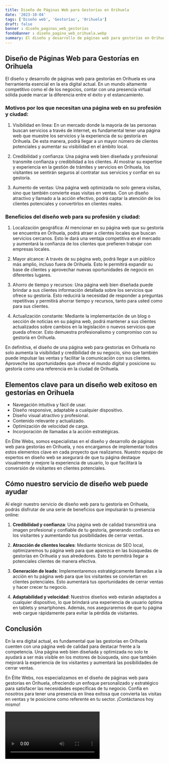 ```yaml
---
title: Diseño de Páginas Web para Gestorías en Orihuela
date: '2023-10-04'
tags: ['Diseño web', 'Gestorías', 'Orihuela']
draft: false
banner : diseño_paginas_web_gestorías
fondoBanner : diseño_pagina_web_orihuela.webp
summary: El diseño y desarrollo de páginas web para gestorías en Orihuela es una herramienta esencial en la era digital actual. En un mundo altamente competitivo como el de los negocios, contar con una presencia virtual sólida puede marcar la diferencia entre el éxito y el estancamiento. 
---
```


## Diseño de Páginas Web para Gestorías en Orihuela

El diseño y desarrollo de páginas web para gestorías en Orihuela es una herramienta esencial en la era digital actual. En un mundo altamente competitivo como el de los negocios, contar con una presencia virtual sólida puede marcar la diferencia entre el éxito y el estancamiento. 

### Motivos por los que necesitan una página web en su profesión y ciudad:

1. Visibilidad en línea: En un mercado donde la mayoría de las personas buscan servicios a través de internet, es fundamental tener una página web que muestre los servicios y la experiencia de su gestoría en Orihuela. De esta manera, podrá llegar a un mayor número de clientes potenciales y aumentar su visibilidad en el ámbito local.

2. Credibilidad y confianza: Una página web bien diseñada y profesional transmite confianza y credibilidad a los clientes. Al mostrar su expertise y experiencia en la gestión de trámites y servicios en Orihuela, los visitantes se sentirán seguros al contratar sus servicios y confiar en su gestoría.

3. Aumento de ventas: Una página web optimizada no solo genera visitas, sino que también convierte esas visitas en ventas. Con un diseño atractivo y llamado a la acción efectivo, podrá captar la atención de los clientes potenciales y convertirlos en clientes reales.

### Beneficios del diseño web para su profesión y ciudad:

1. Localización geográfica: Al mencionar en su página web que su gestoría se encuentra en Orihuela, podrá atraer a clientes locales que buscan servicios cercanos. Esto le dará una ventaja competitiva en el mercado y aumentará la confianza de los clientes que prefieren trabajar con empresas locales.

2. Mayor alcance: A través de su página web, podrá llegar a un público más amplio, incluso fuera de Orihuela. Esto le permitirá expandir su base de clientes y aprovechar nuevas oportunidades de negocio en diferentes lugares.

3. Ahorro de tiempo y recursos: Una página web bien diseñada puede brindar a sus clientes información detallada sobre los servicios que ofrece su gestoría. Esto reducirá la necesidad de responder a preguntas repetitivas y permitirá ahorrar tiempo y recursos, tanto para usted como para sus clientes.

4. Actualización constante: Mediante la implementación de un blog o sección de noticias en su página web, podrá mantener a sus clientes actualizados sobre cambios en la legislación o nuevos servicios que pueda ofrecer. Esto demuestra profesionalismo y compromiso con su gestoría en Orihuela.

En definitiva, el diseño de una página web para gestorías en Orihuela no solo aumenta la visibilidad y credibilidad de su negocio, sino que también puede impulsar las ventas y facilitar la comunicación con sus clientes. Aproveche las oportunidades que ofrece el mundo digital y posicione su gestoría como una referencia en la ciudad de Orihuela.

<GifSeo />

<Cta />

## Elementos clave para un diseño web exitoso en gestorías en Orihuela

- Navegación intuitiva y fácil de usar.
- Diseño responsive, adaptable a cualquier dispositivo.
- Diseño visual atractivo y profesional.
- Contenido relevante y actualizado.
- Optimización de velocidad de carga.
- Incorporación de llamadas a la acción estratégicas.

En Élite Webs, somos especialistas en el diseño y desarrollo de páginas web para gestorías en Orihuela, y nos encargamos de implementar todos estos elementos clave en cada proyecto que realizamos. Nuestro equipo de expertos en diseño web se asegurará de que tu página destaque visualmente y mejore la experiencia de usuario, lo que facilitará la conversión de visitantes en clientes potenciales.

## Cómo nuestro servicio de diseño web puede ayudar

Al elegir nuestro servicio de diseño web para tu gestoría en Orihuela, podrás disfrutar de una serie de beneficios que impulsarán tu presencia online:

1. **Credibilidad y confianza**: Una página web de calidad transmitirá una imagen profesional y confiable de tu gestoría, generando confianza en los visitantes y aumentando tus posibilidades de cerrar ventas.

2. **Atracción de clientes locales**: Mediante técnicas de SEO local, optimizaremos tu página web para que aparezca en las búsquedas de gestorías en Orihuela y sus alrededores. Esto te permitirá llegar a potenciales clientes de manera efectiva.

3. **Generación de leads**: Implementaremos estratégicamente llamadas a la acción en tu página web para que los visitantes se conviertan en clientes potenciales. Esto aumentará tus oportunidades de cerrar ventas y hacer crecer tu negocio.

4. **Adaptabilidad y velocidad**: Nuestros diseños web estarán adaptados a cualquier dispositivo, lo que brindará una experiencia de usuario óptima en tablets y smartphones. Además, nos aseguraremos de que tu página web cargue rápidamente para evitar la pérdida de visitantes.

## Conclusión

En la era digital actual, es fundamental que las gestorías en Orihuela cuenten con una página web de calidad para destacar frente a la competencia. Una página web bien diseñada y optimizada no solo te ayudará a ser más visible en los motores de búsqueda, sino que también mejorará la experiencia de los visitantes y aumentará las posibilidades de cerrar ventas.

En Élite Webs, nos especializamos en el diseño de páginas web para gestorías en Orihuela, ofreciendo un enfoque personalizado y estratégico para satisfacer las necesidades específicas de tu negocio. Confía en nosotros para tener una presencia en línea exitosa que convierta las visitas en ventas y te posicione como referente en tu sector. ¡Contáctanos hoy mismo!

<Video />

<CtaBot job='Gestorías' city='Orihuela'/>

<Gmaps query='Orihuela+españa+maps' />